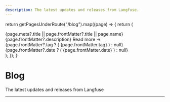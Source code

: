 ```yaml
---
description: The latest updates and releases from Langfuse.
---
```



  return getPagesUnderRoute("/blog").map((page) => {
    return (
      <Link key={page.route} href={page.route} className="block mb-8 group">
        <div className="block font-semibold mt-8 text-2xl opacity-90 group-hover:opacity-100">
          {page.meta?.title || page.frontMatter?.title || page.name}
        </div>
        <div className="opacity-80 mt-2 group-hover:opacity-100">
          {page.frontMatter?.description} <span>Read more →</span>
        </div>
        <div className="mt-2">
          {page.frontMatter?.tag ? (
            <span className="opacity-80 text-xs py-1 px-2 ring-1 ring-gray-300 rounded-sm mr-2 group-hover:opacity-100">
              {page.frontMatter.tag}
            </span>
          ) : null}
          {page.frontMatter?.date ? (
            <span className="opacity-60 text-sm group-hover:opacity-100">
              {page.frontMatter.date}
            </span>
          ) : null}
        </div>
      </Link>
    );
  });
}

<div className="text-center">

# Blog

<span>The latest updates and releases from Langfuse</span>

</div>

---

<BlogItems />
